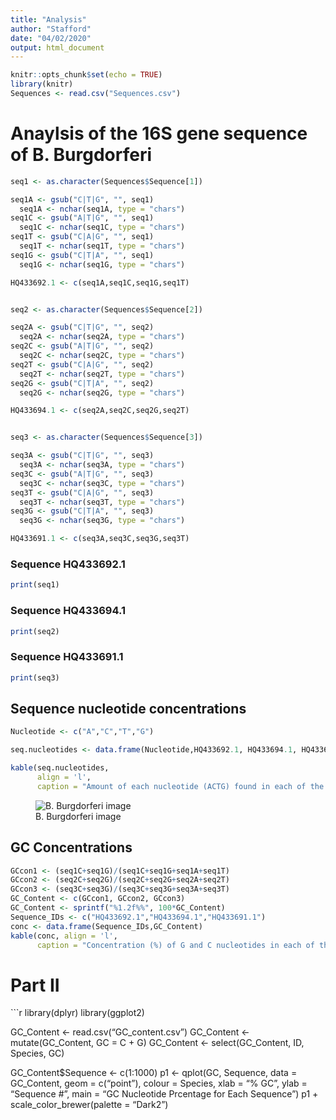 ```yaml
---
title: "Analysis"
author: "Stafford"
date: "04/02/2020"
output: html_document
---
```


```r
knitr::opts_chunk$set(echo = TRUE)
library(knitr)
Sequences <- read.csv("Sequences.csv")
```

# Anaylsis of the 16S gene sequence of B. Burgdorferi

```r


seq1 <- as.character(Sequences$Sequence[1])

seq1A <- gsub("C|T|G", "", seq1)
  seq1A <- nchar(seq1A, type = "chars")
seq1C <- gsub("A|T|G", "", seq1)
  seq1C <- nchar(seq1C, type = "chars")
seq1T <- gsub("C|A|G", "", seq1)
  seq1T <- nchar(seq1T, type = "chars")
seq1G <- gsub("C|T|A", "", seq1)
  seq1G <- nchar(seq1G, type = "chars")

HQ433692.1 <- c(seq1A,seq1C,seq1G,seq1T)  


seq2 <- as.character(Sequences$Sequence[2])

seq2A <- gsub("C|T|G", "", seq2)
  seq2A <- nchar(seq2A, type = "chars")
seq2C <- gsub("A|T|G", "", seq2)
  seq2C <- nchar(seq2C, type = "chars")
seq2T <- gsub("C|A|G", "", seq2)
  seq2T <- nchar(seq2T, type = "chars")
seq2G <- gsub("C|T|A", "", seq2)
  seq2G <- nchar(seq2G, type = "chars")

HQ433694.1 <- c(seq2A,seq2C,seq2G,seq2T)  


seq3 <- as.character(Sequences$Sequence[3])

seq3A <- gsub("C|T|G", "", seq3)
  seq3A <- nchar(seq3A, type = "chars")
seq3C <- gsub("A|T|G", "", seq3)
  seq3C <- nchar(seq3C, type = "chars")
seq3T <- gsub("C|A|G", "", seq3)
  seq3T <- nchar(seq3T, type = "chars")
seq3G <- gsub("C|T|A", "", seq3)
  seq3G <- nchar(seq3G, type = "chars")

HQ433691.1 <- c(seq3A,seq3C,seq3G,seq3T)

```


### Sequence HQ433692.1

```r
print(seq1)
```

### Sequence HQ433694.1

```r
print(seq2)
```

### Sequence HQ433691.1

```r
print(seq3)
```


## Sequence nucleotide concentrations

```r
Nucleotide <- c("A","C","T","G")

seq.nucleotides <- data.frame(Nucleotide,HQ433692.1, HQ433694.1, HQ433691.1)

kable(seq.nucleotides, 
      align = 'l',
      caption = "Amount of each nucleotide (ACTG) found in each of the three sequences for B. Burgdorferi")
```



![B. Burgdorferi image](./bburg.jpg)


## GC Concentrations

```r
GCcon1 <- (seq1C+seq1G)/(seq1C+seq1G+seq1A+seq1T)
GCcon2 <- (seq2C+seq2G)/(seq2C+seq2G+seq2A+seq2T)
GCcon3 <- (seq3C+seq3G)/(seq3C+seq3G+seq3A+seq3T)
GC_Content <- c(GCcon1, GCcon2, GCcon3)
GC_Content <- sprintf("%1.2f%%", 100*GC_Content)
Sequence_IDs <- c("HQ433692.1","HQ433694.1","HQ433691.1")
conc <- data.frame(Sequence_IDs,GC_Content)
kable(conc, align = 'l',
      caption = "Concentration (%) of G and C nucleotides in each of the three sequences found for B. Burgdorferi")
```


# Part II 

```r

library(dplyr)
library(ggplot2)

GC_Content <- read.csv("GC_content.csv")
GC_Content <- mutate(GC_Content, GC = C + G)
GC_Content <- select(GC_Content, ID, Species, GC)

GC_Content$Sequence <- c(1:1000)
p1 <- qplot(GC, Sequence, data = GC_Content, 
      geom = c("point"),
      colour = Species,
      xlab = "% GC",
      ylab = "Sequence #",
      main = "GC Nucleotide Prcentage for Each Sequence")
p1 + scale_color_brewer(palette = "Dark2")

